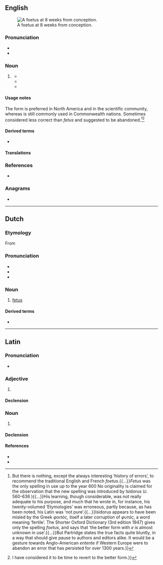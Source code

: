 {{also|Fötus|fœtus}}
==English==
[[File:10 weeks pregnant.png|thumb|A foetus at 8<!--sic, see Commons. lol--> weeks from conception.]]

===Pronunciation===
* {{IPA|en|/ˈfiːtəs/}}
* {{audio|en|LL-Q1860 (eng)-Vealhurl-foetus.wav |Audio (UK)}}

===Noun===
{{en-noun|+|foeti}}

# {{lb|en|chiefly|British}} {{alternative spelling of|en|fetus}}
#* {{quote-book|en|year=1815|title=Case of a Foetus Found in the Abdomen of a Young Man|author=Nathaniel Highmore|page=|ISBN=|passage=Amongst professional men, who have examined this singular '''foetus''', a variety of opinions and conjectures have been formed, some of which it maybe well to notice.}}
#* {{quote-book|en|year=1990|title=Foetus Into Man: Physical Growth from Conception to Maturity|author=James M. Tanner|page=40|ISBN=0674306929|passage=During the last 10 weeks in utero the '''foetus''' stores very considerable amounts of energy in the form of fat.}}
#* {{quote-book|en|year=2006|title=Reproduction, Breathing and Health|author=Denise Walker|page=23|ISBN=0237530112|passage=The '''foetus''' gains all its food and oxygen from the mother during pregnancy.}}

====Usage notes====
The form {{m|en|fetus}} is preferred in North America and in the scientific community, whereas {{m|en||foetus}} is still commonly used in Commonwealth nations. Sometimes considered less correct than ''fetus'' and suggested to be abandoned.<ref>{{cite-journal|en|author=Bernard Towers|title=Fetus vs. Foetus|journal={{w|Archives of Disease in Childhood}}|year=1967|page=224|columns=1–2|passage=Cambridge students who have attended my Embryology classes during the past decade will know (if they remember) that our American colleagues are correct (though perhaps unwittingly so) in their spelling of the word ''fetus''. One recognizes that language is like a living organism, and undergoes evolutionary change.{{...}}But there is nothing, except the always interesting ‘history of errors’,
to recommend the traditional English and French ''foetus''.{{...}}''Fetus'' was the only spelling in use up to the year 600 {{smc|a.d.}} No originality is claimed for the observation that the new spelling was introduced by Isidorus (''c.'' 560-636 {{smc|a.d.}}){{...}}His learning, though considerable, was not really adequate to his purpose, and much that he wrote in, for instance, his twenty-volumed ‘Etymologies’ was erroneous, partly because, as has been noted, his Latin was ‘not pure’.{{...}}Isidorus appears to have been misled by the Greek ''φοιτός'', itself a later corruption of ''φυτός'', a word meaning ‘fertile’. The Shorter Oxford Dictionary (3rd edition 1947) gives only the spelling ''foetus'', and says that ‘the better form with ''e'' is almost unknown in use’.{{...}}But Partridge states the true facts quite bluntly, in a way that should give pause to authors and editors alike. It would be a gesture towards Anglo-American ''entente'' if Western Europe were to abandon an error that has persisted for over 1300 years.}}</ref><ref>{{cite-book|en|author=Philip Rhodes|title=Reproductive Physiology for Medical Students|year=1969|passage=A letter to the British Medical Journal of February 18th, 1967, by Professors J. D. Boyd and W. J. Hamilton first drew my attention to the fact that although “foetus” had been used for more than a millennium, the more proper spelling would be “fetus”, derived from the Latin “feo” = I bear. Most of us had considered that “fetus” was an American corruption of our more sanctified spelling. This may well have been so, but in fact the shorter spelling would seem to be etymologically correct.{{...}}I have considered it to be time to revert to the better form.}}</ref>

====Derived terms====
* {{l|en|foetal}}

====Translations====
{{trans-see|fetus}}

===References===
* {{R:Online Etymology Dictionary}}
<references/>

===Anagrams===
* {{anagrams|en|a=efostu|fouets}}

----

==Dutch==
{{wikipedia|lang=nl}}

===Etymology===
From {{der|nl|la|fētus}}

===Pronunciation===
* {{IPA|nl|/ˈføːtʏs/}}
* {{audio|nl|Nl-foetus.ogg|Audio}}
* {{hyphenation|nl|foe|tus}}

===Noun===
{{nl-noun|n|g2=m|-en|foetusje}}

# [[fetus]]

====Derived terms====
* {{l|nl|feut}}

----

==Latin==

===Pronunciation===
* {{la-IPA|foetus}}

===Adjective===
{{la-adj|foetus}}

# {{alternative form of|la|fētus}}

====Declension====
{{la-adecl|foetus}}

===Noun===
{{la-noun|foetus<4>}}

# {{alternative form of|la|fētus}}

====Declension====
{{la-ndecl|foetus<4>}}

====References====
* {{R:L&S}}
* {{R:Gaffiot}}